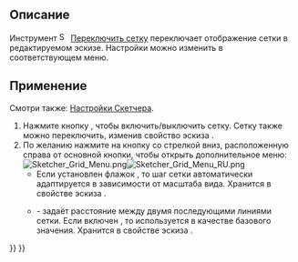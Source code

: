 <languages/>

{{Docnav/ru
|[[Sketcher_ViewSection/ru|Просмотр сечения]]
|[[Sketcher_Snap/ru|Переключить привязку]]
|[[Sketcher_Workbench/ru|Скетчер]]
|IconL=Sketcher_ViewSection.svg
|IconR=Sketcher_Snap.svg
|IconC=Workbench_Sketcher.svg
}}

{{GuiCommand/ru
|Name=Sketcher Grid
|Name/ru=Переключить сетку
|Workbenches=[[Sketcher_Workbench/ru|Скетчер]]
|Version=0.21
|SeeAlso=[[Sketcher_Snap/ru|Переключить привязку]]
}}

<span id="Description"></span>
== Описание ==

Инструмент [[Image:Sketcher_Grid.svg|16px]] [[Sketcher_Grid/ru|Переключить сетку]] переключает отображение сетки в редактируемом эскизе. Настройки можно изменить в соответствующем меню.

<span id="Usage"></span>
== Применение ==

Смотри также: [[Sketcher_Preferences/ru#Grid|Настройки Скетчера]].

# Нажмите кнопку {{Button|[[Image:Sketcher_Grid.svg|16px]] [[Sketcher_Grid/ru|Переключить сетку]]}}, чтобы включить/выключить сетку. Сетку также можно переключить, изменив свойство эскиза {{PropertyView|Show Grid (Показать сетку)}}.
# По желанию нажмите на кнопку со стрелкой вниз, расположенную справа от основной кнопки, чтобы открыть дополнительное меню:<br>[[File:Sketcher_Grid_Menu.png]][[File:Sketcher_Grid_Menu_RU.png]]
#* Если установлен флажок {{MenuCommand|Автоматический шаг сетки}}, то шаг сетки автоматически адаптируется в зависимости от масштаба вида. Хранится в свойстве эскиза {{PropertyView|Grid Auto (Автоматическая Сетка)}}.
#* {{MenuCommand|Spacing}} - задаёт расстояние между двумя последующими линиями сетки. Если включен {{MenuCommand|Автоматический шаг сетки}}, то используется в качестве базового значения. Хранится в свойстве эскиза {{PropertyView|Grid Size (Шаг Сетки)}}.


{{Docnav/ru
|[[Sketcher_ViewSection/ru|Просмотр сечения]]
|[[Sketcher_Snap/ru|Переключить привязку]]
|[[Sketcher_Workbench/ru|Скетчер]]
|IconL=Sketcher_ViewSection.svg
|IconR=Sketcher_Snap.svg
|IconC=Workbench_Sketcher.svg
}}

{{Sketcher_Tools_navi{{#translation:}}}}
{{Userdocnavi{{#translation:}}}}